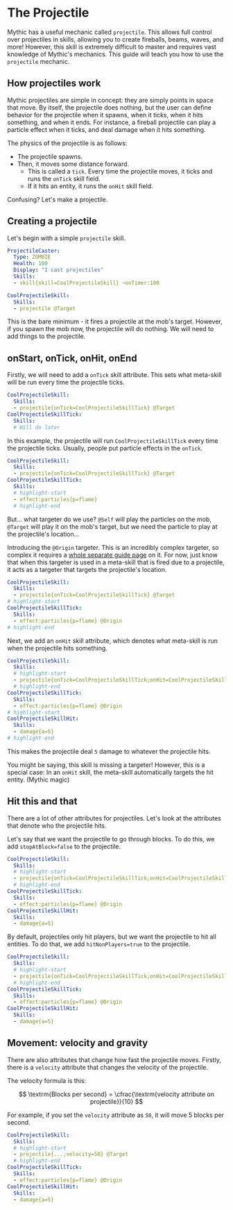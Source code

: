 # The Projectile

Mythic has a useful mechanic called `projectile`. This allows full control over projectiles in skills, allowing you to create fireballs, beams, waves, and more!
However, this skill is extremely difficult to master and requires vast knowledge of Mythic's mechanics. This guide will teach you how to use the `projectile` mechanic.

## How projectiles work

Mythic projectiles are simple in concept: they are simply points in space that move.
By itself, the projectile does nothing, but the user can define behavior for the projectile when it spawns, when it ticks, when it hits something, and when it ends. For instance, a fireball projectile can play a particle effect when it ticks, and deal damage when it hits something.

The physics of the projectile is as follows:

- The projectile spawns.
- Then, it moves some distance forward.
  - This is called a `tick`. Every time the projectile moves, it ticks and runs the `onTick` skill field.
  - If it hits an entity, it runs the `onHit` skill field.

Confusing? Let's make a projectile.

## Creating a projectile

Let's begin with a simple `projectile` skill.

```yml title="/plugins/MythicMobs/Mobs/ProjectileCaster.yml"
ProjectileCaster:
  Type: ZOMBIE
  Health: 100
  Display: "I cast projectiles"
  Skills:
  - skill{skill=CoolProjectileSkill} ~onTimer:100
```

```yml title="/plugins/MythicMobs/Skills/CoolProjectileSkill.yml"
CoolProjectileSkill:
  Skills:
  - projectile @Target
```

This is the bare minimum - it fires a projectile at the mob's target. However, if you spawn the mob now, the projectile will do nothing. We will need to add things to the projectile.

## onStart, onTick, onHit, onEnd

Firstly, we will need to add a `onTick` skill attribute. This sets what meta-skill will be run every time the projectile ticks.

```yml
CoolProjectileSkill:
  Skills:
  - projectile{onTick=CoolProjectileSkillTick} @Target
CoolProjectileSkillTick:
  Skills:
  # Will do later
```

In this example, the projectile will run `CoolProjectileSkillTick` every time the projectile ticks. Usually, people put particle effects in the `onTick`.

```yml
CoolProjectileSkill:
  Skills:
  - projectile{onTick=CoolProjectileSkillTick} @Target
CoolProjectileSkillTick:
  Skills:
  # highlight-start
  - effect:particles{p=flame}
  # highlight-end
```

But... what targeter do we use? `@Self` will play the particles on the mob, `@Target` will play it on the mob's target, but we need the particle to play at the projectile's location...

Introducing the `@Origin` targeter. This is an incredibly complex targeter, so complex it requires a [whole separate guide page](./The%20Origin%20Targeter) on it. For now, just know that when this targeter is used in a meta-skill that is fired due to a projectile, it acts as a targeter that targets the projectile's location.

```yml
CoolProjectileSkill:
  Skills:
  - projectile{onTick=CoolProjectileSkillTick} @Target
# highlight-start
CoolProjectileSkillTick:
  Skills:
  - effect:particles{p=flame} @Origin
# highlight-end
```

Next, we add an `onHit` skill attribute, which denotes what meta-skill is run when the projectile hits something.

```yml
CoolProjectileSkill:
  Skills:
  # highlight-start
  - projectile{onTick=CoolProjectileSkillTick;onHit=CoolProjectileSkillHit} @Target
  # highlight-end
CoolProjectileSkillTick:
  Skills:
  - effect:particles{p=flame} @Origin
# highlight-start
CoolProjectileSkillHit:
  Skills:
  - damage{a=5}
# highlight-end
```

This makes the projectile deal `5` damage to whatever the projectile hits.

You might be saying, this skill is missing a targeter! However, this is a special case: In an `onHit` skill, the meta-skill automatically targets the hit entity. (Mythic magic)

## Hit this and that

There are a lot of other attributes for projectiles. Let's look at the attributes that denote who the projectile hits.

Let's say that we want the projectile to go through blocks. To do this, we add `stopAtBlock=false` to the projectile.

```yml
CoolProjectileSkill:
  Skills:
  # highlight-start
  - projectile{onTick=CoolProjectileSkillTick;onHit=CoolProjectileSkillHit;stopAtBlock=false} @Target
  # highlight-end
CoolProjectileSkillTick:
  Skills:
  - effect:particles{p=flame} @Origin
CoolProjectileSkillHit:
  Skills:
  - damage{a=5}
```

By default, projectiles only hit players, but we want the projectile to hit all entities. To do that, we add `hitNonPlayers=true` to the projectile.

```yml
CoolProjectileSkill:
  Skills:
  # highlight-start
  - projectile{onTick=CoolProjectileSkillTick;onHit=CoolProjectileSkillHit;stopAtBlock=false;hitNonPlayers=true} @Target
  # highlight-end
CoolProjectileSkillTick:
  Skills:
  - effect:particles{p=flame} @Origin
CoolProjectileSkillHit:
  Skills:
  - damage{a=5}
```

## Movement: velocity and gravity

There are also attributes that change how fast the projectile moves. Firstly, there is a `velocity` attribute that changes the velocity of the projectile.

The velocity formula is this:

$$
\textrm{Blocks per second} = \cfrac{\textrm{velocity attribute on projectile}}{10}
$$

For example, if you set the `velocity` attribute as `50`, it will move 5 blocks per second.

```yml
CoolProjectileSkill:
  Skills:
  # highlight-start
  - projectile{...;velocity=50} @Target
  # highlight-end
CoolProjectileSkillTick:
  Skills:
  - effect:particles{p=flame} @Origin
CoolProjectileSkillHit:
  Skills:
  - damage{a=5}
```
